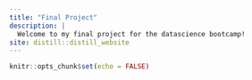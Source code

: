 ```yaml
---
title: "Final Project"
description: |
  Welcome to my final project for the datascience bootcamp!
site: distill::distill_website
---
```


```r
knitr::opts_chunk$set(echo = FALSE)


```

